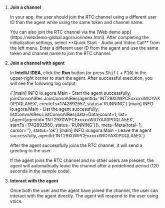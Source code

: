 
1. **Join a channel**

    In your app, the user should join the RTC channel using a different user ID than the agent while using the same token and channel name.

    <Admonition info="info" type="info">
    You can also join the RTC channel via the [Web demo app](https://webdemo-global.agora.io/index.html). After completing the initialization settings, select **Quick Start - Audio and Video Call** from the left menu. Enter a different user ID from the agent and use the same token and channel name to join the RTC channel.
    </Admonition>

1. **Join a channel with agent**

    In **IntelliJ IDEA**, click the **Run** button (or press <kbd>Shift</kbd> + <kbd>F10</kbd>) in the upper-right corner to start the agent. After successful execution, you will see the following log output:

    <CodeBlock language="bash" showLineNumbers>
    {`[main] INFO io.agora.Main - Start the agent successfully, joinConvoAIRes:JoinConvoAIRes{agentId='1NT29X0WPCExxxxxWIOYAX0PDQLA5EX', createTs=1742892557, status='RUNNING'}
   [main] INFO io.agora.Main - List the agent successfully, listConvoAIRes:ListConvoAIRes{data=Data{count=1, list=[Agent{agentId='1NT29X0WPCExxxxxWIOYAX0PDQLA5EX', startTs=1742892560, status='RUNNING'}]}, meta=Meta{total=1, cursor=''}, status='ok'}
   [main] INFO io.agora.Main - Leave the agent successfully, agentId:1NT29X0WPCExxxxxWIOYAX0PDQLA5EX`}
    </CodeBlock>

    After the agent successfully joins the RTC channel, it will send a greeting to the user.

    <Admonition type="info" info="info">
    If the agent joins the RTC channel and no other users are present, the agent will automatically leave the channel after a predefined period (120 seconds in the sample code).
    </Admonition>

1. **Interact with the agent**

    Once both the user and the agent have joined the channel, the user can interact with the agent directly. The agent will respond to the user using voice.
